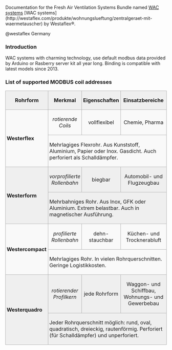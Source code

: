 Documentation for the Fresh Air Ventilation Systems Bundle named [http://westaflex.com/produkte/wohnungslueftung/zentralgeraet-mit-waermetauscher WAC systems] [WAC systems](http://westaflex.com/produkte/wohnungslueftung/zentralgeraet-mit-waermetauscher) by Westaflex®.

@westaflex Germany

=== Introduction ===

WAC systems with charming technology, use default modbus data provided by Arduino or Rasberry server kit all year long. Binding is compatible with latest models since 2013. 

=== List of supported MODBUS coil addresses ===

{| style="margin: 1em 1em 1em 0; border: 1px #aaaaaa solid; border-collapse: collapse;"
|-
! width="150" style="border: 1px #aaaaaa solid; padding: 0.2em; background: #efefef; text-align: center;" | Rohrform !! style="border: 1px #aaaaaa solid; padding: 0.2em; background: #efefef; text-align: center;" | Merkmal !! width="150" style="border: 1px #aaaaaa solid; padding: 0.2em; background: #efefef; text-align: center;" | Eigenschaften !! width="300" style="border: 1px #aaaaaa solid; padding: 0.2em; background: #efefef; text-align: center;" | Einsatzbereiche
|-
|rowspan="2" style="border: 1px #aaaaaa solid; padding: 0.2em; background: #f9f9f9;" | '''Westerflex''' || align="center" style="border: 1px #aaaaaa solid; padding: 0.2em; background: #f9f9f9;" | ''rotierende Coils'' || align="center" style="border: 1px #aaaaaa solid; padding: 0.2em; background: #f9f9f9;" | vollflexibel || align="center" style="border: 1px #aaaaaa solid; padding: 0.2em; background: #f9f9f9;" |Chemie, Pharma
|-
|colspan="4" style="border: 1px #aaaaaa solid; padding: 0.2em; background: #f9f9f9;" | Mehrlagiges Flexrohr. Aus Kunststoff, Aluminium, Papier oder Inox. Gasdicht. Auch perforiert als Schalldämpfer.
|-
|rowspan="2" style="border: 1px #aaaaaa solid; padding: 0.2em; background: #efefef;" | '''Westerform''' || align="center" style="border: 1px #aaaaaa solid; padding: 0.2em; background: #efefef;" | ''vorprofilierte Rollenbahn'' || align="center" style="border: 1px #aaaaaa solid; padding: 0.2em; background: #efefef;" | biegbar || align="center" style="border: 1px #aaaaaa solid; padding: 0.2em; background: #efefef;" |Automobil- und Flugzeugbau
|-
|colspan="4" style="border: 1px #aaaaaa solid; padding: 0.2em; background: #efefef;" | Mehrbahniges Rohr. Aus Inox, GFK oder Aluminium. Extrem belastbar. Auch in magnetischer Ausführung.
|-
|rowspan="2" style="border: 1px #aaaaaa solid; padding: 0.2em; background: #f9f9f9;" | '''Westercompact''' || align="center" style="border: 1px #aaaaaa solid; padding: 0.2em; background: #f9f9f9;" | ''profilierte Rollenbahn'' || align="center" style="border: 1px #aaaaaa solid; padding: 0.2em; background: #f9f9f9;" | dehn-stauchbar || align="center" style="border: 1px #aaaaaa solid; padding: 0.2em; background: #f9f9f9;" |Küchen- und Trocknerabluft
|-
|colspan="4" style="border: 1px #aaaaaa solid; padding: 0.2em; background: #f9f9f9;" | Mehrlagiges Rohr. In vielen Rohrquerschnitten. Geringe Logistikkosten.
|-
|rowspan="2" style="border: 1px #aaaaaa solid; padding: 0.2em; background: #efefef;" | '''Westerquadro''' || align="center" style="border: 1px #aaaaaa solid; padding: 0.2em; background: #efefef;" | ''rotierender Profilkern'' || align="center" style="border: 1px #aaaaaa solid; padding: 0.2em; background: #efefef;" | jede Rohrform || align="center" style="border: 1px #aaaaaa solid; padding: 0.2em; background: #efefef;" |Waggon- und Schiffbau, Wohnungs- und Gewerbebau
|-
|colspan="4" style="border: 1px #aaaaaa solid; padding: 0.2em; background: #efefef;" | Jeder Rohrquerschnitt möglich: rund, oval, quadratisch, dreieckig, rautenförmig. Perforiert (für Schalldämpfer) und unperforiert.
|}






